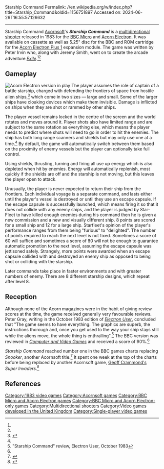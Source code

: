 Starship Command
Permalink: //en.wikipedia.org/w/index.php?title=Starship_Command&oldid=1156751897
Accessed on: 2024-06-26T16:55:57.126632



------
Starship Command
{{Infobox video game
| title = Starship Command
| image = Starship Command cover.jpg
| publisher = [[Acornsoft]]
| designer = Peter Irvin<ref name='edgeexile'>{{cite magazine |title=The Making of Exile|magazine=Edge Gaming|issue=91|publisher=Future Publishing|date=November 2000|page=115|url=https://archive.org/details/Edge_Gaming/Edge%20Gaming%20Magazine%20091/page/n115/mode/2up?q=exile&view=theater|access-date=18 May 2023}}</ref><ref name='rg79'>{{cite magazine |title=From the Archives: Superior Software|magazine=Retro Gamer|issue=79|publisher=Imagine|date=22 July 2010|page=46|url=|access-date=}}</ref>
| released = 1983
| genre = [[Multidirectional shooter]]
| modes = [[Single-player]]
| platforms = [[BBC Micro]], [[Acorn Electron]]
}}
[[Acornsoft]]'s '''''Starship Command''''' is a [[multidirectional shooter]] released in 1983 for the [[BBC Micro]] and [[Acorn Electron]]. It was available on cassette as well as 5.25" disc for the BBC and ROM cartridge for the [[Acorn Electron#Acorn Plus 1|Acorn Electron Plus 1]] expansion module. The game was written by Peter Irvin who, along with Jeremy Smith, went on to create the arcade adventure ''[[Exile (1988 video game)|Exile]]''.<ref name='edgeexile' /><ref name='rg79' />

==Gameplay==
[[Image:Starship Command.png|thumb|left|Acorn Electron version in play]]
The player assumes the role of captain of a battle starship, charged with defending the frontiers of space from hostile alien ships,<ref name='cvg18starshipcommand'>{{cite magazine |title=Software Reviews – Starship Command|magazine=Computer and Video Games|issue=18|publisher=EMAP|date=April 1983|page=90|url=https://spectrumcomputing.co.uk/page.php?issue_id=1469&page=90|access-date=19 May 2023}}</ref> which come in two sizes — large and small. Some of the larger ships have cloaking devices which make them invisible. Damage is inflicted on ships when they are shot or rammed by other ships.

The player vessel remains locked in the centre of the screen and the world rotates and moves around it. Player shots also have limited range and are subject to the same rotation as everything else, which means the player needs to predict where shots will need to go in order to hit the enemies. The ship has both long range scanners and shields but may only use one at a time.<ref name='cvg18starshipcommand' /> By default, the game will automatically switch between them based on the proximity of enemy vessels but the player can optionally take full control.

Using shields, thrusting, turning and firing all use up energy which is also depleted when hit by enemies. Energy will automatically replenish, most quickly if the shields are off and the starship is not moving, but this leaves the player open to attack.

Unusually, the player is never expected to return their ship from the frontiers. Each individual voyage is a separate command, and lasts either until the player's vessel is destroyed or until they use an escape capsule. If the escape capsule is successfully launched, which means firing it so that it does not collide with any enemy ships, and the player is judged by Star-Fleet to have killed enough enemies during his command then he is given a new commission and a new and visually different ship. 8 points are scored for a small ship and 12 for a large ship. Starfleet's opinion of the player's performance ranges from them being "furious" to "delighted". The number of points required to reach the next level is not fixed. Sometimes a score of 60 will suffice and sometimes a score of 80 will not be enough to guarantee automatic promotion to the next level, assuming the escape capsule was jettisoned safely. Strangely, more points were awarded when an escape capsule collided with and destroyed an enemy ship as opposed to being shot or colliding with the starship.

Later commands take place in faster environments and with greater numbers of enemy. There are 8 different starship designs, which repeat after level 8.

==Reception==
Although none of the Acorn magazines were in the habit of giving review scores at the time, the game received generally very favourable reviews. Peter Gray, writing in the October 1983 edition of ''[[Electron User]]'', concluded that "The game seems to have everything. The graphics are superb, the instructions thorough and, once you get used to the way your ship stays still while the aliens move, the whole thing is enthralling".<ref>"Starship Command" review, Electron User, October 1983</ref> The BBC version was reviewed in ''[[Computer and Video Games]]'' and received a score of 90%.<ref name='cvg18starshipcommand' />


''Starship Command'' reached number one in the BBC games charts replacing ''Snooker'', another Acornsoft title.<ref name='pcw11aug83charts'>{{cite magazine |title=Charts|magazine=Popular Computing Weekly|issue=32|publisher=Sunshine Publications|date=11 August 1983|page=47|url=https://spectrumcomputing.co.uk/page.php?issue_id=2767&page=47|access-date=19 May 2023}}</ref> It spent one week at the top of the charts before being replaced by another Acornsoft game, [[Geoff Crammond|Geoff Crammond's]] ''Super Invaders''.<ref name='pcw18aug83charts'>{{cite magazine |title=Charts|magazine=Popular Computing Weekly|issue=33|publisher=Sunshine Publications|date=18 August 1983|page=47|url=https://spectrumcomputing.co.uk/page.php?issue_id=2768&page=47|access-date=19 May 2023}}</ref>

==References==
{{Reflist}}

{{Acornsoft}}

[[Category:1983 video games]]
[[Category:Acornsoft games]]
[[Category:BBC Micro and Acorn Electron games]]
[[Category:BBC Micro and Acorn Electron-only games]]
[[Category:Multidirectional shooters]]
[[Category:Video games developed in the United Kingdom]]
[[Category:Single-player video games]]